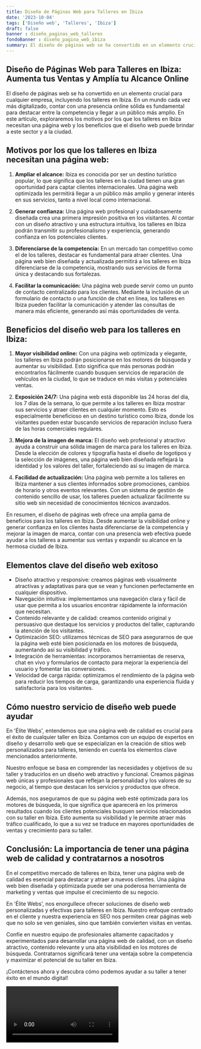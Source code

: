 ```yaml
---
title: Diseño de Páginas Web para Talleres en Ibiza
date: '2023-10-04'
tags: ['Diseño web', 'Talleres', 'Ibiza']
draft: false
banner : diseño_paginas_web_talleres
fondoBanner : diseño_pagina_web_ibiza
summary: El diseño de páginas web se ha convertido en un elemento crucial para cualquier empresa, incluyendo los talleres en Ibiza. En un mundo cada vez más digitalizado, contar con una presencia online sólida es fundamental para destacar entre la competencia y llegar a un público más amplio. En este artículo, exploraremos los motivos por los que los talleres en Ibiza necesitan una página web y los beneficios que el diseño web puede brindar a este sector y a la ciudad.
---
```


## Diseño de Páginas Web para Talleres en Ibiza: Aumenta tus Ventas y Amplía tu Alcance Online

El diseño de páginas web se ha convertido en un elemento crucial para cualquier empresa, incluyendo los talleres en Ibiza. En un mundo cada vez más digitalizado, contar con una presencia online sólida es fundamental para destacar entre la competencia y llegar a un público más amplio. En este artículo, exploraremos los motivos por los que los talleres en Ibiza necesitan una página web y los beneficios que el diseño web puede brindar a este sector y a la ciudad.

## Motivos por los que los talleres en Ibiza necesitan una página web:

1. **Ampliar el alcance:** Ibiza es conocida por ser un destino turístico popular, lo que significa que los talleres en la ciudad tienen una gran oportunidad para captar clientes internacionales. Una página web optimizada les permitirá llegar a un público más amplio y generar interés en sus servicios, tanto a nivel local como internacional.

2. **Generar confianza:** Una página web profesional y cuidadosamente diseñada crea una primera impresión positiva en los visitantes. Al contar con un diseño atractivo y una estructura intuitiva, los talleres en Ibiza podrán transmitir su profesionalismo y experiencia, generando confianza en los potenciales clientes.

3. **Diferenciarse de la competencia:** En un mercado tan competitivo como el de los talleres, destacar es fundamental para atraer clientes. Una página web bien diseñada y actualizada permitirá a los talleres en Ibiza diferenciarse de la competencia, mostrando sus servicios de forma única y destacando sus fortalezas.

4. **Facilitar la comunicación:** Una página web puede servir como un punto de contacto centralizado para los clientes. Mediante la inclusión de un formulario de contacto o una función de chat en línea, los talleres en Ibiza pueden facilitar la comunicación y atender las consultas de manera más eficiente, generando así más oportunidades de venta.

## Beneficios del diseño web para los talleres en Ibiza:

1. **Mayor visibilidad online:** Con una página web optimizada y elegante, los talleres en Ibiza podrán posicionarse en los motores de búsqueda y aumentar su visibilidad. Esto significa que más personas podrán encontrarlos fácilmente cuando busquen servicios de reparación de vehículos en la ciudad, lo que se traduce en más visitas y potenciales ventas.

2. **Exposición 24/7:** Una página web está disponible las 24 horas del día, los 7 días de la semana, lo que permite a los talleres en Ibiza mostrar sus servicios y atraer clientes en cualquier momento. Esto es especialmente beneficioso en un destino turístico como Ibiza, donde los visitantes pueden estar buscando servicios de reparación incluso fuera de las horas comerciales regulares.

3. **Mejora de la imagen de marca:** El diseño web profesional y atractivo ayuda a construir una sólida imagen de marca para los talleres en Ibiza. Desde la elección de colores y tipografía hasta el diseño de logotipos y la selección de imágenes, una página web bien diseñada reflejará la identidad y los valores del taller, fortaleciendo así su imagen de marca.

4. **Facilidad de actualización:** Una página web permite a los talleres en Ibiza mantener a sus clientes informados sobre promociones, cambios de horario y otros eventos relevantes. Con un sistema de gestión de contenido sencillo de usar, los talleres pueden actualizar fácilmente su sitio web sin necesidad de conocimientos técnicos avanzados.

En resumen, el diseño de páginas web ofrece una amplia gama de beneficios para los talleres en Ibiza. Desde aumentar la visibilidad online y generar confianza en los clientes hasta diferenciarse de la competencia y mejorar la imagen de marca, contar con una presencia web efectiva puede ayudar a los talleres a aumentar sus ventas y expandir su alcance en la hermosa ciudad de Ibiza.

<GifSeo />

<Cta />

## Elementos clave del diseño web exitoso

- Diseño atractivo y responsive: creamos páginas web visualmente atractivas y adaptativas para que se vean y funcionen perfectamente en cualquier dispositivo.
- Navegación intuitiva: implementamos una navegación clara y fácil de usar que permita a los usuarios encontrar rápidamente la información que necesitan.
- Contenido relevante y de calidad: creamos contenido original y persuasivo que destaque los servicios y productos del taller, capturando la atención de los visitantes.
- Optimización SEO: utilizamos técnicas de SEO para asegurarnos de que la página web esté bien posicionada en los motores de búsqueda, aumentando así su visibilidad y tráfico.
- Integración de herramientas: incorporamos herramientas de reserva, chat en vivo y formularios de contacto para mejorar la experiencia del usuario y fomentar las conversiones.
- Velocidad de carga rápida: optimizamos el rendimiento de la página web para reducir los tiempos de carga, garantizando una experiencia fluida y satisfactoria para los visitantes.

## Cómo nuestro servicio de diseño web puede ayudar

En 'Élite Webs', entendemos que una página web de calidad es crucial para el éxito de cualquier taller en Ibiza. Contamos con un equipo de expertos en diseño y desarrollo web que se especializan en la creación de sitios web personalizados para talleres, teniendo en cuenta los elementos clave mencionados anteriormente.

Nuestro enfoque se basa en comprender las necesidades y objetivos de su taller y traducirlos en un diseño web atractivo y funcional. Creamos páginas web únicas y profesionales que reflejan la personalidad y los valores de su negocio, al tiempo que destacan los servicios y productos que ofrece.

Además, nos aseguramos de que su página web esté optimizada para los motores de búsqueda, lo que significa que aparecerá en los primeros resultados cuando los clientes potenciales busquen servicios relacionados con su taller en Ibiza. Esto aumenta su visibilidad y le permite atraer más tráfico cualificado, lo que a su vez se traduce en mayores oportunidades de ventas y crecimiento para su taller.

## Conclusión: La importancia de tener una página web de calidad y contratarnos a nosotros

En el competitivo mercado de talleres en Ibiza, tener una página web de calidad es esencial para destacar y atraer a nuevos clientes. Una página web bien diseñada y optimizada puede ser una poderosa herramienta de marketing y ventas que impulse el crecimiento de su negocio.

En 'Élite Webs', nos enorgullece ofrecer soluciones de diseño web personalizadas y efectivas para talleres en Ibiza. Nuestro enfoque centrado en el cliente y nuestra experiencia en SEO nos permiten crear páginas web que no solo se ven geniales, sino que también convierten visitas en ventas.

Confíe en nuestro equipo de profesionales altamente capacitados y experimentados para desarrollar una página web de calidad, con un diseño atractivo, contenido relevante y una alta visibilidad en los motores de búsqueda. Contratarnos significará tener una ventaja sobre la competencia y maximizar el potencial de su taller en Ibiza.

¡Contáctenos ahora y descubra cómo podemos ayudar a su taller a tener éxito en el mundo digital!

<Video />

<CtaBot job='Talleres' city='Ibiza'/>

<Gmaps query='Ibiza+españa+maps' />